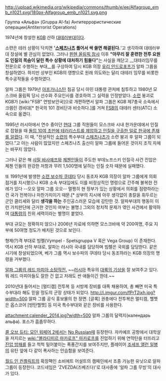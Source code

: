 http://upload.wikimedia.org/wikipedia/commons/thumb/e/ee/Alfagroup_emb_n1021.svg/180px-Alfagroup_emb_n1021.svg.png

Группа «Альфа» (Gruppa Al-fa)
Антитеррористические операции(Antiterrorist Operations)

1974년에 창설한 [[KGB]] 산하 [[대테러부대]]이다. 

소련은 테러 상황이 닥치면 ''''[[스페츠나츠]] 풀어서 싹 쓸면 해결된다.''''고 생각하여 대테러부대 창설에 별 관심이 없었다. 그러나 [[뮌헨 올림픽 참사]] 이후 '''"아무리 잘 훈련한 전투 요원도 인질의 목숨이 달린 특수 상황에 대처하기 힘들다"'''는 사실을 깨닫고 __대테러임무를 전문으로 수행하는 부대__를 구상하여 당시 KGB 의장 [[유리 안드로포프]]가 알파 그룹을 창설하였다. 하지만 상부인 KGB의 영향으로 원래 의도와는 달리 대테러 임무를 비롯한 특수공작들을 수행하였다.

알파 그룹은 1979년 [[아프가니스탄]] 침공 당시 아민 대통령 관저에 침투하고 1980년 모스크바 올림픽 당시 선수와 주요인사를 경호하여 그 실력을 인정받았다. [[소련]] 붕괴로 KGB가 [wiki:"FSB" 연방보안국]으로 개편하면서 알파 그룹은 KGB 제7총국 소속에서 크렘린 경비대[* 한국의 101 경비단과 비슷하다.]를 거쳐 [[FSB]]의 대테러 센터(ATC) 소속으로 옮겼다.

1995년 러시아에서 연수 중이던 [[현대]] 그룹 직원들이 모스크바 시내 한가운데에서 인질로 잡혔을 때 [http://imnews.imbc.com/20dbnews/history/1995/1961611_6157.html 돌입 10여 초만에 테러리스트를 제압하고 인질을 구출한 일로 한국에 존재를 알렸다]. 이 때, "전설적인 [[소련]]의 특수부대 [[스페츠나츠]]가 소련 붕괴 후 알파 그룹이 되었다."고 아는 사람이 많았지만 스페츠나츠 출신이 알파 그룹에 들어온 것이지 조직 자체는 바꾸지 않았다.

그러나 같은 해 [[샤밀 바사예프]]와 [[체첸]]인들이 주도한 부데노프스키 인질극 사건 진압은 체첸 인들의 완강한 저항과 무려 1,500명에 달하는 인질 숫자 때문에 실패했다.

또 1991년에 발생한 [[소련 보수파 쿠데타]] 당시 동조자 KGB 의장이 알파 그룹에게 의회 점거를 지시했으나 KGB 소속 부대임에도 이를 비정상적인 명령으로 간주해 불복한 전례가 있다 --오오 알파 그룹 오오-- 멀쩡히 현 정부가 있는 상황에서 의회를 점령하라는건 국가 전복이나 마찬가지이기 때문.[* 상부의 지시에 아무 생각없이 총칼을 휘두르는 군인 클리셰와 달리 '''생각을 하는''' 주인공스러운 모습에 감탄한 것. 알파부대의 행동이 이런 가치판단에 근거한 것인지 여부는 불명.] 그외의 정치적 문제가 엮인 사건에서 활약하여  [[대통령]]의 친위 세력이라는 별명이 붙었다.

부대 규모는 정확하지 않으나 2006년 자료에 의하면 모스크바에 약 200여명, 주요 지부에 50여명 정도가 배치된 것으로 보인다.

형제(?)격 부대로 빔펠(Vympel - Spetsgruppa V 혹은 Vega Group) 이 존재한다. 역시 KGB 산하 부대로, 알파는 러시아 국내를 담당하며 빔펠은 국외를 담당한다. 같은 시기에 창설되었으며, 베가 그룹 역시 보수파의 쿠데타 당시 동조하라는 KGB 의장의 명령을 거부했다.

[http://ehdghksp.blog.me/150125420506 알파 그룹의 레드 마피아 소탕작전.] 
~~[[러시아]] 특유의 [[대륙의 기상]]을 잘 보여주고 있다. 뭐 레드 마피아들도 잘한 건 없고 저래도 싼 애들이긴 한데.~~

2010년대 들어서는 [멀티캠] 전투복 등 서방제 장비를 대폭 채용하여, 총 빼면 미국 특수부대라 해도 믿을 정도의 군장 상태가 되었다.
http://i.imgur.com/fPrT2jxh.jpg?width=500
알파 그룹 공식 홍보물의 한 장면. [글록] 권총에다 전투복은 멀티캠, 헬멧은 옵스코어 [방탄헬멧] 등 미국 특수부대와 같은 장비를 사용한다.

attachment:calender_2014.jpg?width=500
알파 그룹의 달력지(календарь альфа). 포스가 흠좀무하다.



[[콜 오브 듀티: 모던 워페어 2]]에서는 [[No Russian]]때 등장한다. 자카예프 공항에서 대학살을 저지르는 [[wiki:"블라디미르 마카로프" 마카로프]]를 진압하기 위해 연막탄을 터뜨리고 [[진압 방패]]를 들고 척척 밀어붙이는 폭풍간지를 보여주지만, 플레이어 [[조세프 앨런 일병]]의 유탄 앞에 다 같이 폭사하는 안습함을 보여준다.

[[월드 인 컨플릭트]]의 확장팩인 소비에트 어설트의 캠페인에서 조종 가능한 유닛으로 알파 그룹이 등장한다. 코드네임은 'ZVEZDA(즈베즈다)'로 대사중에 '알파 그룹 무빙'의 대사가 있다.
